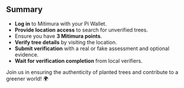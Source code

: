 ## Summary

- **Log in** to Mitimura with your Pi Wallet.
- **Provide location access** to search for unverified trees.
- Ensure you have **3 Mitimura points**.
- **Verify tree details** by visiting the location.
- **Submit verification** with a real or fake assessment and optional evidence.
- **Wait for verification completion** from local verifiers.

Join us in ensuring the authenticity of planted trees and contribute to a greener world! 🌍
